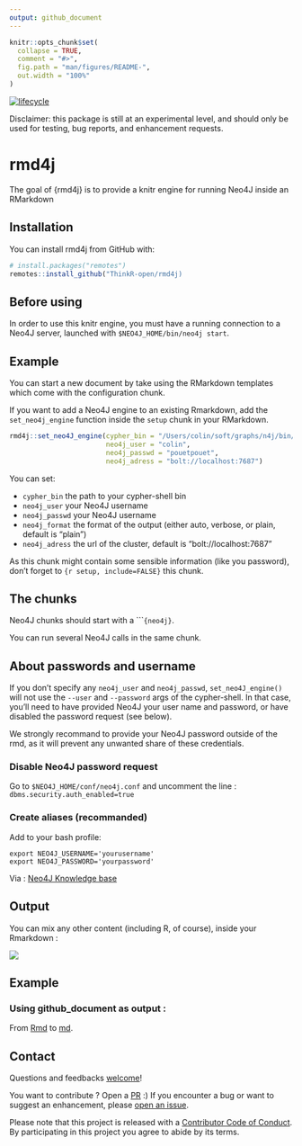 ```yaml
---
output: github_document
---
```


<!-- README.md is generated from README.Rmd. Please edit that file -->

```r
knitr::opts_chunk$set(
  collapse = TRUE,
  comment = "#>",
  fig.path = "man/figures/README-",
  out.width = "100%"
)
```

[![lifecycle](https://img.shields.io/badge/lifecycle-experimental-orange.svg)](https://www.tidyverse.org/lifecycle/#experimental)

Disclaimer: this package is still at an experimental level, and should only be used for testing, bug reports, and enhancement requests. 

# rmd4j

The goal of {rmd4j} is to provide a knitr engine for running Neo4J inside an RMarkdown

## Installation

You can install rmd4j from GitHub with:

```r
# install.packages("remotes")
remotes::install_github("ThinkR-open/rmd4j)
```

## Before using 

In order to use this knitr engine, you must have a running connection to a Neo4J server, launched with `$NEO4J_HOME/bin/neo4j start`. 

## Example

You can start a new document by take using the RMarkdown templates which come with the configuration chunk. 

If you want to add a Neo4J engine to an existing Rmarkdown, add the `set_neo4j_engine` function inside the `setup` chunk in your RMarkdown. 

```r
rmd4j::set_neo4J_engine(cypher_bin = "/Users/colin/soft/graphs/n4j/bin/cypher-shell", 
                        neo4j_user = "colin", 
                        neo4j_passwd = "pouetpouet", 
                        neo4j_adress = "bolt://localhost:7687")
```

You can set: 

+ `cypher_bin` the path to your cypher-shell bin
+ `neo4j_user` your Neo4J username
+ `neo4j_passwd` your Neo4J username
+ `neo4j_format` the format of the output (either auto, verbose, or plain, default is "plain")
+ `neo4j_adress` the url of the cluster, default is "bolt://localhost:7687"

As this chunk might contain some sensible information (like you password), don't forget to `{r setup, include=FALSE}` this chunk. 

## The chunks 

Neo4J chunks should start with a ````{neo4j}`. 

You can run several Neo4J calls in the same chunk. 

## About passwords and username

If you don't specify any `neo4j_user` and `neo4j_passwd`, `set_neo4J_engine()` will not use the `--user` and `--password` args of the cypher-shell. In that case, you'll need to have provided Neo4J your user name and password, or have disabled the password request (see below). 

We strongly recommand to provide your Neo4J password outside of the rmd, as it will prevent any unwanted share of these credentials. 

### Disable Neo4J password request 

Go to `$NEO4J_HOME/conf/neo4j.conf` and uncomment the line : `dbms.security.auth_enabled=true`


### Create aliases (recommanded)

Add to your bash profile: 

```
export NEO4J_USERNAME='yourusername'
export NEO4J_PASSWORD='yourpassword'
```

Via : [Neo4J Knowledge base](https://neo4j.com/developer/kb/how-do-i-authenticate-with-cypher-shell-without-specifying-the-username-and-password-on-the-command-line/)

## Output 

You can mix any other content (including R, of course), inside your Rmarkdown : 

![](READMEfig/rmd4j.png)

## Example 

### Using github_document as output : 

From [Rmd](https://github.com/ColinFay/neo4Jplayground/blob/master/colintracks.Rmd) to [md](https://github.com/ColinFay/neo4Jplayground/blob/master/colintracks.md). 

## Contact

Questions and feedbacks [welcome](mailto:colin@thinkr.fr)!

You want to contribute ? Open a [PR](https://github.com/thinkr/rmd4j/pulls) :) If you encounter a bug or want to suggest an enhancement, please [open an issue](https://github.com/thinkr/rmd4j/issues).


  Please note that this project is released with a [Contributor Code of Conduct](CODE_OF_CONDUCT.md).
  By participating in this project you agree to abide by its terms.
